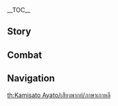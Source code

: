 {{CharacterTabs}}
{{LanguageTabs}}
__TOC__
==Story==
{{VO/Story
|character           = Kamisato Ayato
|language            = ko
|name                = 카미사토 아야토

|vo_01_01_title      = 첫 만남…
|vo_01_01_subtitle   = Hello
|vo_01_01_file       = VO_{language}{character} Hello.ogg
|vo_01_01_tx         = 아야카에게 얘기 많이 들었습니다. 생각보다 일이 바빠서 이제야 인사 나누는군요. 카미사토 가문의 가주, 카미사토 아야토입니다. 잘 부탁해요
|vo_01_01_rm         = 
|vo_02_01_title      = 잡담・도련님
|vo_02_01_subtitle   = Chat: Spoiled
|vo_02_01_file       = VO_{language}{character} Chat - Spoiled.ogg
|vo_02_01_tx         = 뭔가를 두고 온 것 같은데… 됐습니다, 생각나면 사람을 불러 가져오라고 하죠
|vo_02_01_rm         = 
|vo_02_02_title      = 잡담・마무리
|vo_02_02_subtitle   = Chat: Reel Them In
|vo_02_02_file       = VO_{language}{character} Chat - Reel Them In.ogg
|vo_02_02_tx         = 미끼는 모두 던져두었으니, 음. 슬슬 거둘 때가 됐군요…
|vo_02_02_rm         = 
|vo_02_03_title      = 잡담・악취미
|vo_02_03_subtitle   = Chat: Perverse Pleasure
|vo_02_03_file       = VO_{language}{character} Chat - Perverse Pleasure.ogg
|vo_02_03_tx         = 저를 막으려고 안절부절 못하는 가신들의 모습을 생각하니 재밌어서 참을 수가 없군요. 하, 가끔 나와서 걷는 것도 좋네요
|vo_02_03_rm         = 
|vo_03_01_title      = 비가 올 때…
|vo_03_01_subtitle   = When It Rains
|vo_03_01_file       = VO_{language}{character} When It Rains.ogg
|vo_03_01_tx         = 일단 비부터 피하죠. 걱정 마세요. 곧 우산을 가지고 올 겁니다
|vo_03_01_rm         = 
|vo_03_02_title      = 번개가 칠 때…
|vo_03_02_friendship = 4
|vo_03_02_subtitle   = When Thunder Strikes
|vo_03_02_file       = VO_{language}{character} When Thunder Strikes.ogg
|vo_03_02_tx         = 아야카는 어릴 적부터 천둥번개를 무서워했습니다. 어머니가 천둥소리는 쇼군님이 이야기하는 거라고 말씀하신 이후론, 천둥이 칠 때마다 한껏 집중하더군요. 마치 쇼군님의 말을 알아듣기라도 한 것처럼요
|vo_03_02_rm         = 
|vo_03_03_title      = 눈이 올 때…
|vo_03_03_subtitle   = When It Snows
|vo_03_03_file       = VO_{language}{character} When It Snows.ogg
|vo_03_03_tx         = 오늘날의 설경은, 수년 전 그 눈보라와… 별반 다를 게 없군요
|vo_03_03_rm         = 
|vo_03_04_title      = 햇살이 좋을 때…
|vo_03_04_subtitle   = When the Sun Is Out
|vo_03_04_file       = VO_{language}{character} When the Sun Is Out.ogg
|vo_03_04_tx         = 여유롭게 햇볕을 쬘 시간은 많지 않죠
|vo_03_04_rm         = 
|vo_03_05_title      = 바람이 불 때…
|vo_03_05_subtitle   = When It's Windy
|vo_03_05_file       = VO_{language}{character} When It's Windy.ogg
|vo_03_05_tx         = 어떤 「돌발 상황」은 보기엔 사소해 보여도 최종적인 결과에 영향을 줄 수 있죠… 후후
|vo_03_05_rm         = 
|vo_03_06_title      = 강풍이 불 때…
|vo_03_06_subtitle   = When the Wind Is Blowing
|vo_03_06_file       = VO_{language}{character} When the Wind Is Blowing.ogg
|vo_03_06_tx         = 대다수 사람은 바람이 불면 눈을 뜰 수 없어 나아가지 못하지만, 그중에서 소수는 이 바람을 타고 나아갑니다
|vo_03_06_rm         = 
|vo_04_01_title      = 아침 인사…
|vo_04_01_subtitle   = Good Morning
|vo_04_01_file       = VO_{language}{character} Good Morning.ogg
|vo_04_01_tx         = 좋은 아침입니다. 검도 훈련으로 심신을 가다듬기 좋은 시간이죠. 그래서 보통 이때는 공무를 처리하지 않습니다. 어때요, 저와 겨뤄보실래요?
|vo_04_01_rm         = 
|vo_04_02_title      = 점심 인사…
|vo_04_02_subtitle   = Good Afternoon
|vo_04_02_file       = VO_{language}{character} Good Afternoon.ogg
|vo_04_02_tx         = 점심에 드시고 싶은 것이 있으면 미리 가신에게 말씀하세요. 당신은 제 귀빈이니 그들도 당신을 위해 최선을 다할 겁니다
|vo_04_02_rm         = 
|vo_04_03_title      = 저녁 인사…
|vo_04_03_friendship = 4
|vo_04_03_subtitle   = Good Evening
|vo_04_03_file       = VO_{language}{character} Good Evening.ogg
|vo_04_03_tx         = 이 시간에 절 찾아오셨으니, 좀 기다렸다가 같이 저녁 먹고 가요
|vo_04_03_rm         = 
|vo_04_04_title      = 굿나잇…
|vo_04_04_subtitle   = Good Night
|vo_04_04_file       = VO_{language}{character} Good Night.ogg
|vo_04_04_tx         = 씻고 잘 준비할 시간인가? 난 아직 안 졸리니, 먼저 내려가 있어…. 아, 당신이군요? 오늘 업무만 마저 정리하면 되니까, 당신도 일찍 쉬세요
|vo_04_04_rm         = 
|vo_05_01_title      = 카미사토 아야토 자신에 대해・대가
|vo_05_01_subtitle   = About {character}: Price to Pay
|vo_05_01_file       = VO_{language}{character} About {character} - Price to Pay.ogg
|vo_05_01_tx         = 모든 일에는 대가가 따르는 법입니다. 평범한 사람들이 이룰 수 없는 것을 이루기 위해선 상상할 수 없는 대가를 치뤄야 하겠죠
|vo_05_01_rm         = 
|vo_05_02_title      = 카미사토 아야토 자신에 대해・수단
|vo_05_02_friendship = 4
|vo_05_02_subtitle   = About {character}: Methodology
|vo_05_02_file       = VO_{language}{character} About {character} - Methodology.ogg
|vo_05_02_tx         = 전 수단을 가리지 않는 사람입니다. 어떤 방식이든 결과만 좋으면 상관없어요
|vo_05_02_rm         = 
|vo_06_01_title      = 우리에 대해・재미있는 이야기
|vo_06_01_quest      = Omnipresence Over Mortals
|vo_06_01_subtitle   = About Us: Most Entertaining
|vo_06_01_file       = VO_{language}{character} About Us - Most Entertaining.ogg
|vo_06_01_tx         = 하하, 당신이 텐료 봉행에서 한 재밌는 일을 들었습니다. 쿠죠 영감님이 머리를 쥐어뜯을 만큼 화나게 하는 사람은 정말 드문데, 직접 못 봐서 정말 아쉽군요…
|vo_06_01_rm         = 
|vo_06_02_title      = 우리에 대해・믿음
|vo_06_02_friendship = 6
|vo_06_02_subtitle   = About Us: Trust
|vo_06_02_file       = VO_{language}{character} About Us - Trust.ogg
|vo_06_02_tx         = 누군가를 믿는 건 쉽지 않은 일이죠. 특히 높은 사람일수록 더 그래요. 한 번의 실수로 목숨을 잃는 일도 적지 않거든요. 하지만 당신이 저에게 믿음을 줬으니, 저도 당신이 준 믿음을 저버리지 않겠습니다
|vo_06_02_rm         = 
|vo_07_01_title      = 「신의 눈」에 대해…
|vo_07_01_friendship = 4
|vo_07_01_subtitle   = About the Vision
|vo_07_01_file       = VO_{language}{character} About the Vision.ogg
|vo_07_01_tx         = 「신의 눈」이라는 편리한 도구가 있는데, 당연히 잘 활용해야 하지 않겠습니까? 제 손에서 이렇게 빛나는 걸 보면, 얘도 기쁜 거겠죠
|vo_07_01_rm         = 
|vo_07_02_title      = 하고 싶은 이야기…
|vo_07_02_subtitle   = Something to Share
|vo_07_02_file       = VO_{language}{character} Something to Share.ogg
|vo_07_02_tx         = 떨어진 꽃을 난로에 올려두면 뜨거운 열기 위에서 잠시나마 생기를 되찾고, 마지막에 불길보다도 찬란한 붉은 빛을 내뿜어요. 짧지만 후회 없는 삶이 아닐까요?
|vo_07_02_rm         = 
|vo_07_03_title      = 흥미있는 일…
|vo_07_03_subtitle   = Interesting Things
|vo_07_03_file       = VO_{language}{character} Interesting Things.ogg
|vo_07_03_tx         = 애완동물이라면, 음, 전 강아지가 더 좋아요. 자기중심적인 고양이도 나쁘지 않지만, 강아지만이 주인에게 복종하죠. 충실하고 솔직하니, 하하, 정말 사랑스럽군요
|vo_07_03_rm         = 
|vo_08_01_title      = 카미사토 아야카에 대해…
|vo_08_01_friendship = 4
|vo_08_01_subtitle   = About Kamisato Ayaka
|vo_08_01_file       = VO_{language}{character} About Kamisato Ayaka.ogg
|vo_08_01_tx         = 아야카의 능력을 믿지만, 그 애가 순수한 마음을 가지고 살았으면 좋겠어요. 권력 투쟁에 개입할 필요도, 세상의 어두운 면에 직면할 필요도 없이요. 그런 건 오빠인 제가 해결해야 할 일이니까요…. 저도 모르게 말이 많아졌네요. 우리 둘 사이의 비밀이라고 해두죠
|vo_08_01_rm         = 
|vo_08_02_title      = 토마에 대해…
|vo_08_02_friendship = 4
|vo_08_02_subtitle   = About Thoma
|vo_08_02_file       = VO_{language}{character} About Thoma.ogg
|vo_08_02_tx         = 카미사토 가문에 대한 토마의 충성심은 의심할 필요가 없죠. 아주 오래전 그를 시험해 본 적이 있어요. 다가올 분쟁에 말려들고 싶지 않다면, 하루빨리 떠나는 것이 좋을 거라고요. 하지만 그는 끝까지 카미사토 가문에 남아주어 제 걱정을 덜어주었습니다. 지금 토마는 제가 완전히 신뢰하는 몇 없는 사람 중 하나입니다
|vo_08_02_rm         = 
|vo_08_03_title      = 사유에 대해…
|vo_08_03_friendship = 4
|vo_08_03_subtitle   = About Sayu
|vo_08_03_file       = VO_{language}{character} About Sayu.ogg
|vo_08_03_tx         = 사유는 보기엔 좀 게을러 보이지만, 필요할 땐 늘 중요한 도움을 주죠. 당신이 가장 잘 알지 않나요?
|vo_08_03_rm         = 
|vo_08_04_title      = 요이미야에 대해…
|vo_08_04_friendship = 4
|vo_08_04_subtitle   = About Yoimiya
|vo_08_04_file       = VO_{language}{character} About Yoimiya.ogg
|vo_08_04_tx         = 그… 성격 좋은 폭죽 가게 주인 말인가요? 카미사토 가문과 친한 편입니다. 아야카랑 비슷한 나이여서 그런지 서로 잘 맞는 편이더라고요. 아야카도 그녀의 호쾌하고 솔직한 말투를 개의치 않을 겁니다. 워낙 어릴 때부터 늘 자신의 진심을 지켜온 아이니까요
|vo_08_04_rm         = 
|vo_08_05_title      = 라이덴 쇼군에 대해…
|vo_08_05_friendship = 4
|vo_08_05_quest      = Omnipresence Over Mortals
|vo_08_05_subtitle   = About the Raiden Shogun
|vo_08_05_file       = VO_{language}{character} About the Raiden Shogun.ogg
|vo_08_05_tx         = 「영원」을 좇기 위해 쇼군님, 그리고 이나즈마는 작지 않은 대가를 치렀습니다. 상처는 아물 시간이 필요해요. 전 정세의 조율자로서 최선을 다할 겁니다
|vo_08_05_rm         = 
|vo_08_06_title      = 야에 미코에 대해…
|vo_08_06_friendship = 4
|vo_08_06_subtitle   = About Yae Miko
|vo_08_06_file       = VO_{language}{character} About Yae Miko.ogg
|vo_08_06_tx         = 궁사님은 카미사토 가문의 은인이시지만, 저를 마음에 들어 하시진 않는 모양이에요. 절 「그 녀석」「그 녀석」하며 부르는 걸 많이 들어보셨겠죠. 업무가 겹쳐 가끔 만나는데, 각자 속내를 감추고는 있지만, 일할 땐 그래도 잘 맞는 편입니다. 이런 느낌이 싫진 않아요. 똑똑한 사람과 일하면 효율이 높아지니까요. 게다가… 아무리 절 싫어해도, 제가 없으면 그분의 「기묘한 아이디어」를 실현할 수 없다는 건 부정할 수 없을 겁니다
|vo_08_06_rm         = 
|vo_08_07_title      = 쿠죠 사라에 대해…
|vo_08_07_friendship = 4
|vo_08_07_subtitle   = About Kujou Sara
|vo_08_07_file       = VO_{language}{character} About Kujou Sara.ogg
|vo_08_07_tx         = 쿠죠 영감님의 치밀한 계산 덕에 날카로운 검 한 자루가 탄생했어요. 안타깝게도 자신이 그 검의 주인이 될 수 없다는 건 계산하지 못했죠
|vo_08_07_rm         = 
|vo_08_08_title      = 카에데하라 카즈하에 대해…
|vo_08_08_friendship = 4
|vo_08_08_subtitle   = About Kaedehara Kazuha
|vo_08_08_file       = VO_{language}{character} About Kaedehara Kazuha.ogg
|vo_08_08_tx         = 카에데하라 가문은 카미사토 가문의 부하였습니다. 카미사토 가문의 선조는 그들을 지키지 못했어요. 제 세대에도 그들을 보살필 의무가 있습니다. 그의 가업을 다시 일으키는 것을 돕진 못하지만, 텐료 봉행의 체포를 막아주는 것쯤은 해줄 수 있습니다
|vo_08_08_rm         = 
|vo_08_09_title      = 아라타키 이토에 대해…
|vo_08_09_friendship = 4
|vo_08_09_subtitle   = About Arataki Itto
|vo_08_09_file       = VO_{language}{character} About Arataki Itto.ogg
|vo_08_09_tx         = 그는 정말 재미있는 사람이에요. 온순한 귀신풍뎅이가 서로 싸우도록 만들다니. 그때 의도치 않게 알려준 것뿐인데, 바로 저와 호형호제할 줄은 몰랐어요…. 게다가 그는 아직도 이 「아야토 형님」의 정체를 모른답니다. 하하… 좋습니다. 순진한 사람이… 싫은 건 아니니까요
|vo_08_09_rm         = 
|vo_08_10_title      = 응광에 대해…
|vo_08_10_friendship = 4
|vo_08_10_subtitle   = About Ningguang
|vo_08_10_file       = VO_{language}{character} About Ningguang.ogg
|vo_08_10_tx         = 리월 칠성 「천권」님의 실력은 저도 익히 들었습니다. 그나저나, 한정판 「리월천년」을 가지고 있는데, 관심 있어요? 사람을 불러 가져오라고 할 테니 한 판 해보실래요?
|vo_08_10_rm         = 
|vo_09_01_title      = 카미사토 아야토에 대해 알기・첫 번째
|vo_09_01_subtitle   = More About {character}: I
|vo_09_01_file       = VO_{language}{character} More About {character} - 01.ogg
|vo_09_01_tx         = 제 이야기요? 때론 아는 게 너무 많아도 화를 부르는 법입니다. 비슷한 속담 들어본 적 있죠? 기회가 생기면 다음에 다시 얘기해 보죠
|vo_09_01_rm         = 
|vo_09_02_title      = 카미사토 아야토에 대해 알기・두 번째
|vo_09_02_friendship = 3
|vo_09_02_subtitle   = More About {character}: II
|vo_09_02_file       = VO_{language}{character} More About {character} - 02.ogg
|vo_09_02_tx         = 취향이… 독특하다고요? 저에 대해 뭔가 오해하고 있는 것 같군요. 해명할 필요가 있겠어요. 전 사람들의 곤란한 표정을 보는 걸 즐길 뿐입니다. 이게 그렇게 이상한가요? 당신도 옆에 있는 작은 녀석을 놀린 적이 한두 번이 아니잖아요
|vo_09_02_rm         = 
|vo_09_03_title      = 카미사토 아야토에 대해 알기・세 번째
|vo_09_03_friendship = 4
|vo_09_03_subtitle   = More About {character}: III
|vo_09_03_file       = VO_{language}{character} More About {character} - 03.ogg
|vo_09_03_tx         = 삼봉행은 겉보기엔 평화롭지만, 실은 보이지 않는 암류가 요동치고 있죠. 그 늙은이들을 상대하는 건 딱히 유쾌한 일이 아니라 말 할 가치도 없습니다. 당신이 알아야 할 건… 과거엔 카미사토 가문의 안정을 위해, 지금은 이나즈마의 정세를 위해, 전 한 번도 카미사토 가문 가주의 이름에 먹칠한 적이 없다는 것입니다
|vo_09_03_rm         = 
|vo_09_04_title      = 카미사토 아야토에 대해 알기・네 번째
|vo_09_04_friendship = 5
|vo_09_04_subtitle   = More About {character}: IV
|vo_09_04_file       = VO_{language}{character} More About {character} - 04.ogg
|vo_09_04_tx         = 종말번대? 당신에겐 말해도 괜찮겠죠. 카미사토 가문 가주의 직속 비밀 부대인데, 아버지께서 돌아가신 후 제가 이어받게 됐어요. 직접 나설 수 없는 일을 처리할 때 종말번대가 있어서 훨씬 편해요. 대부분 어릴 때부터 조직에서 자란 고아들입니다. 충성도가 높은 편이라 더 안심할 수 있어요
|vo_09_04_rm         = 
|vo_09_05_title      = 카미사토 아야토에 대해 알기・다섯 번째
|vo_09_05_friendship = 6
|vo_09_05_subtitle   = More About {character}: V
|vo_09_05_file       = VO_{language}{character} More About {character} - 05.ogg
|vo_09_05_tx         = 종말번대 이외의 카드? 있긴 합니다. '교활한 토끼는 숨을 굴을 세 개나 파놓는다'는 말이 있잖아요. 하물며 인간은 어떻겠습니까? 다만, 제 비밀은 거의 다 말한 것 같으니, 이제 당신 이야기도 들어보죠. 아, 참… 티바트 대륙에서 여행한 이야기 말고 더 오래전 이야기를 들려줘요
|vo_09_05_rm         = 
|vo_10_01_title      = 카미사토 아야토의 취미…
|vo_10_01_subtitle   = {character}'s Hobbies
|vo_10_01_file       = VO_{language}{character} Hobbies.ogg
|vo_10_01_tx         = 취미라… 어릴 때는 있었는데, 지금은 매일 일만 하고 사니까, 말하지 않아도… 응? 공무를 취미로 삼는 사람이 있다고요? 음… 그건 참… 독특하네요
|vo_10_01_rm         = 
|vo_10_02_title      = 카미사토 아야토의 고민…
|vo_10_02_subtitle   = {character}'s Troubles
|vo_10_02_file       = VO_{language}{character} Troubles.ogg
|vo_10_02_tx         = 고민이요? 고민하게 만드는 일이 있다면 빨리 해결해야죠. 만약 고민하게 만드는 사람이 있다면… 후후…
|vo_10_02_rm         = 
|vo_10_03_title      = 좋아하는 음식・개인 취향
|vo_10_03_subtitle   = Favorite Food: Personal Preference
|vo_10_03_file       = VO_{language}{character} Favorite Food - Personal Preference.ogg
|vo_10_03_tx         = 새로운 것은 지루한 일상에 활력을 가져다주죠. 요즘 하나미자카 쪽에 새로 나온 다양한 재료의 밀크티가 괜찮던데, 한 번 시도해보세요. 음… 평소 식사 때는 딱히 좋아하는 음식이 없어요. 식단을 짜주는 부하가 있으니, 그저 주는 대로 먹을 뿐입니다
|vo_10_03_rm         = 
|vo_10_04_title      = 좋아하는 음식・새로운 시도
|vo_10_04_friendship = 6
|vo_10_04_subtitle   = Favorite Food: Trying New Things
|vo_10_04_file       = VO_{language}{character} Favorite Food - Trying New Things.ogg
|vo_10_04_tx         = 이제 당신이 좋아하는 것도 이야기해 줄래요? …그렇군요, 기억하겠습니다. 다음에 묻는다면 나도 이렇게 대답해야겠어요
|vo_10_04_rm         = 
|vo_10_05_title      = 싫어하는 음식…
|vo_10_05_subtitle   = Least Favorite Food
|vo_10_05_file       = VO_{language}{character} Least Favorite Food.ogg
|vo_10_05_tx         = …아, 설탕 대신 소금을 넣어버렸어요. 짠맛이 나는 물방울 떡이라… 음, 괜찮네요. 토마한테 줘야겠어요
|vo_10_05_rm         = 

<!-- Receiving a Gift -->
|vo_11_01_title      = 선물 획득・첫 번째
|vo_11_01_subtitle   = Receiving a Gift: I
|vo_11_01_file       = VO_{language}{character} Receiving a Gift - 01.ogg
|vo_11_01_tx         = 색다른 맛이군요. 하하, 제가 원하던 맛이에요…
|vo_11_01_rm         = 
|vo_11_02_title      = 선물 획득・두 번째
|vo_11_02_subtitle   = Receiving a Gift: II
|vo_11_02_file       = VO_{language}{character} Receiving a Gift - 02.ogg
|vo_11_02_tx         = 그랬군요. 이 요리를 이렇게 이해하셨다니…
|vo_11_02_rm         = 
|vo_11_03_title      = 선물 획득・세 번째
|vo_11_03_subtitle   = Receiving a Gift: III
|vo_11_03_file       = VO_{language}{character} Receiving a Gift - 03.ogg
|vo_11_03_tx         = 제안 하나 드리자면, 다음번엔 이 요리를 전골 게임에 추가하는 게 어떨까요?
|vo_11_03_rm         = 
|vo_12_01_title      = 생일…
|vo_12_01_subtitle   = Birthday
|vo_12_01_file       = VO_{language}{character} Birthday.ogg
|vo_12_01_tx         = 생일 축하해요! 야시로 봉행 일일 체험 한번 해보실래요?<br>공무는 제가 미리 처리해뒀으니, 권력이 주는 즐거움을 만끽하면 돼요. 제가 옆에 있는 한 가신들도 뭐라 할 수 없을 겁니다. 후후, 안심해요
|vo_12_01_rm         = 
|vo_13_01_title      = 돌파의 느낌・기
|vo_13_01_ascension  = 1
|vo_13_01_subtitle   = Feelings About Ascension: Intro
|vo_13_01_file       = VO_{language}{character} Feelings About Ascension -  01.ogg
|vo_13_01_tx         = 능력이 향상된 것 같군요. 참으로 좋은 일이네요…
|vo_13_01_rm         = 
|vo_13_02_title      = 돌파의 느낌・승
|vo_13_02_ascension  = 2
|vo_13_02_subtitle   = Feelings About Ascension: Building Up
|vo_13_02_file       = VO_{language}{character} Feelings About Ascension -  02.ogg
|vo_13_02_tx         = 힘이란 건 역시 자신이 쥐고 있어야 마음이 놓이죠
|vo_13_02_rm         = 
|vo_13_03_title      = 돌파의 느낌・전
|vo_13_03_ascension  = 4
|vo_13_03_subtitle   = Feelings About Ascension: Climax
|vo_13_03_file       = VO_{language}{character} Feelings About Ascension -  03.ogg
|vo_13_03_tx         = 후후, 누군가는 불안에 떨게 생겼군요…
|vo_13_03_rm         = 
|vo_13_04_title      = 돌파의 느낌・결
|vo_13_04_ascension  = 6
|vo_13_04_subtitle   = Feelings About Ascension: Conclusion
|vo_13_04_file       = VO_{language}{character} Feelings About Ascension -  04.ogg
|vo_13_04_tx         = 가주가 된 후로 긴장을 푼 적이 거의 없어요. 하지만 당신과 함께한 시간은 조금 신기했습니다. 음… 마치 햇볕을 쬐는 기분이랄까요
|vo_13_04_rm         = 
|vo_13_04_tl         = 
}}

==Combat==
{{Combat VO
|character           = Kamisato Ayato
|language            = ko

<!-- Elemental Skill -->
|skill_1_tx          = 물의 잔영
|skill_1_rm          = 
|skill_2_tx          = 검의 그림자
|skill_2_rm          = 
|skill_3_file        = Elemental Skill 1 03,Elemental Skill 1 04,Elemental Skill 1 05,Elemental Skill 1 06

<!-- Elemental Burst -->
|burst_1_tx          = 삼척의 추수(秋水)
|burst_1_rm          = 
|burst_2_tx          = 흥… 잠들어라
|burst_2_rm          = 
|burst_3_tx          = 카미사토류… 물의 영역!
|burst_3_rm          = 

<!-- Sprint Start -->
|sprint-s_1_file     = Sprint Start 01,Sprint Start 02,Sprint Start 03

<!-- Deploying Wind Glider -->
|glider_1_file       = Deploying Wind Glider 01,Deploying Wind Glider 02,Deploying Wind Glider 03

<!-- Opening Treasure Chest -->
|chest_1_tx          = 당신에게 필요한 것이면 됐습니다
|chest_1_rm          = 
|chest_2_tx          = 이런 게 필요했습니까?
|chest_2_rm          = 
|chest_3_tx          = 음… 품질이 나쁘지 않군요
|chest_3_rm          = 

<!-- Low HP -->
|low-hp_1_tx         = 재밌군…
|low-hp_1_rm         = 
|low-hp_2_tx         = 그렇다면 저도 진지하게 임하겠습니다
|low-hp_2_rm         = 
|low-hp_3_tx         = 과연 승자는 누가 될까요?
|low-hp_3_rm         = 

<!-- Ally at Low HP -->
|ally-low-hp_1_tx    = 일단 후퇴하세요
|ally-low-hp_1_rm    = 
|ally-low-hp_2_tx    = 무모한 행동은 금물입니다
|ally-low-hp_2_rm    = 

<!-- Fallen -->
|fallen_1_tx         = 빈틈을 보였군…
|fallen_1_rm         = 
|fallen_2_tx         = 시들지 않는 꽃은 없으니…
|fallen_2_rm         = 
|fallen_3_tx         = 영원한 것은 없다…
|fallen_3_rm         = 

<!-- Light Hit Taken -->
|hit-l_1_tx          = 겨우 이 정도인가?
|hit-l_1_rm          = 
|hit-l_2_file        = Light Hit Taken 02,Light Hit Taken 03,Light Hit Taken 04,Light Hit Taken 05,Light Hit Taken 06

<!-- Heavy Hit Taken -->
|hit-h_1_tx          = 주제도 모르고…
|hit-h_1_rm          = 
|hit-h_2_file        = Heavy Hit Taken 02,Heavy Hit Taken 03,Heavy Hit Taken 04,Heavy Hit Taken 05,Heavy Hit Taken 06

<!-- Joining Party -->
|join_1_tx           = 오? 산책에 초대해 주신 건가요?
|join_1_rm           = 
|join_2_tx           = 그럼, 일은 잠시 쉬도록 하죠
|join_2_rm           = 
|join_3_tx           = 훗… 잠깐의 휴식으로 치자구요
|join_3_rm           = 

<!-- Character Idles -->
|idle_1_file         = Standby 01

<!-- Light Attack -->
|atk-l_1_file        = Light Attack 01,Light Attack 02,Light Attack 03,Light Attack 04,Light Attack 05,Light Attack 06,Light Attack 07

<!-- Mid Attack -->
|atk-m_1_file        = Mid Attack 01,Mid Attack 02,Mid Attack 03

<!-- Heavy Attack -->
|atk-h_1_file        = Heavy Attack 01,Heavy Attack 02,Heavy Attack 03

<!-- Climbing -->
|climb_1_file        = Climbing 01,Climbing 02,Climbing 03,Climbing 04,Climbing 05

<!-- Climbing Breath -->
|climb-b_1_file      = Climbing Breath 01,Climbing Breath 02,Climbing Breath 03

<!-- Jumping -->
|jump_1_file         = Jumping 01,Jumping 02,Jumping 03,Jumping 04,Jumping 05
}}

==Navigation==
{{Character Navbox|VO-KO}}

[[th:Kamisato Ayato/เสียงพากย์/ภาษาเกาหลี]]